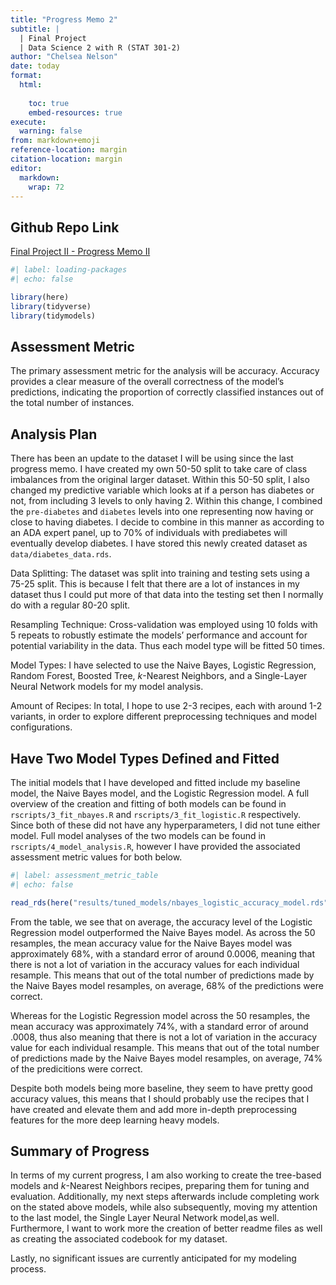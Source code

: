 ```yaml
---
title: "Progress Memo 2"
subtitle: |
  | Final Project 
  | Data Science 2 with R (STAT 301-2)
author: "Chelsea Nelson"
date: today
format:
  html:
    
    toc: true
    embed-resources: true
execute:
  warning: false
from: markdown+emoji 
reference-location: margin
citation-location: margin
editor: 
  markdown: 
    wrap: 72
---
```


::: {.callout-tip icon="false"}
## Github Repo Link

[Final Project II - Progress Memo II](https://github.com/stat301-2-2024-winter/final-project-2-chelseanelson)
:::

```r
#| label: loading-packages
#| echo: false 

library(here)
library(tidyverse)
library(tidymodels)

```

## Assessment Metric 

The primary assessment metric for the analysis will be accuracy. Accuracy provides 
a clear measure of the overall correctness of the model's predictions, indicating
the proportion of correctly classified instances out of the total number of instances. 

## Analysis Plan

There has been an update to the dataset I will be using since the last progress memo. 
I have created my own 50-50 split to take care of class imbalances from the 
original larger dataset. Within this 50-50 split, I also changed my predictive 
variable which looks at if a person has diabetes or not, from including 3 
levels to only having 2. Within this change, I combined the `pre-diabetes` 
and `diabetes` levels into one representing now having or close to having 
diabetes. I decide to combine in this manner as according to an ADA expert 
panel, up to 70% of individuals with prediabetes will eventually develop diabetes. 
I have stored this newly created dataset as `data/diabetes_data.rds`.

Data Splitting: The dataset was split into training and testing sets using a 
75-25 split. This is because I felt that there are a lot of instances in my 
dataset thus I could put more of that data into the testing set then I 
normally do with a regular 80-20 split. 

Resampling Technique: Cross-validation was employed using 10 folds with 
5 repeats to robustly estimate the models' performance and account for 
potential variability in the data. Thus each model type will be fitted 50 times.  

Model Types: I have selected to use the Naive Bayes, Logistic Regression, 
Random Forest, Boosted Tree, $k$-Nearest Neighbors, and a Single-Layer Neural 
Network models for my model analysis. 

Amount of Recipes: In total, I hope to use 2-3 recipes, each with around 1-2 
variants, in order to explore different preprocessing techniques and 
model configurations. 

## Have Two Model Types Defined and Fitted 

The initial models that I have developed and fitted include my baseline model, 
the Naive Bayes model, and the Logistic Regression model. A full overview of 
the creation and fitting of both models can be found in `rscripts/3_fit_nbayes.R` 
and `rscripts/3_fit_logistic.R` respectively. Since both of these did not 
have any hyperparameters, I did not tune either model. Full model analyses of the 
two models can be found in `rscripts/4_model_analysis.R`, however I have provided 
the associated assessment metric values for both below. 

```r
#| label: assessment_metric_table
#| echo: false 

read_rds(here("results/tuned_models/nbayes_logistic_accuracy_model.rds")) %>% knitr::kable()

```

From the table, we see that on average, the accuracy level of the Logistic 
Regression model outperformed the Naive Bayes model. As across the 50 
resamples, the mean accuracy value for the Naive Bayes model was approximately 
68%, with a standard error of around 0.0006, meaning that there is not a lot of 
variation in the accuracy values for each individual resample. This means 
that out of the total number of predictions made by the Naive Bayes model 
resamples, on average, 68% of the predictions were correct. 

Whereas for the Logistic Regression model across the 50 resamples, the mean
accuracy was approximately 74%, with a standard error of around .0008, thus 
also meaning that there is not a lot of variation in the accuracy value for 
each individual resample. This means that out of the total number of predictions
made by the Naive Bayes model resamples, on average, 74% of the predicitions 
were correct. 

Despite both models being more baseline, they seem to have pretty good accuracy 
values, this means that I should probably use the recipes that I have 
created and elevate them and add more in-depth preprocessing features 
for the more deep learning heavy models.

## Summary of Progress 

In terms of my current progress, I am also working to create the tree-based models 
and $k$-Nearest Neighbors recipes, preparing them for tuning and evaluation. 
Additionally, my next steps afterwards include completing work on the stated 
above models, while also subsequently, moving my attention to the last model, 
the Single Layer Neural Network model,as well. Furthermore, I want to work more
the creation of better readme files as well as creating the associated codebook
for my dataset. 

Lastly, no significant issues are currently anticipated for my modeling process.
